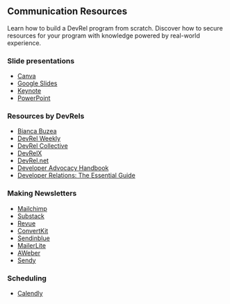 ## Communication Resources 

Learn how to build a DevRel program from scratch. Discover how to secure resources for your program with knowledge powered by real-world experience.

### Slide presentations

  - [Canva](https://www.canva.com/)
  - [Google Slides](https://www.google.com/slides/about/)
  - [Keynote](https://www.apple.com/keynote/)
  - [PowerPoint](https://www.microsoft.com/en-us/microsoft-365/powerpoint)


### Resources by DevRels
  - [Bianca Buzea](https://biancabuzea.com/)
  - [DevRel Weekly](https://devrelweekly.com/)
  - [DevRel Collective](https://devrelcollective.fun/)
  - [DevRelX](https://devrelx.com/)
  - [DevRel.net](https://devrel.net/)
  - [Developer Advocacy Handbook](https://developeradvocacy.com/)
  - [Developer Relations: The Essential Guide](https://developerrelations.com/)

### Making Newsletters

- [Mailchimp](https://mailchimp.com/)
- [Substack](https://substack.com/)
- [Revue](https://www.getrevue.co/)
- [ConvertKit](https://convertkit.com/)
- [Sendinblue](https://www.sendinblue.com/)
- [MailerLite](https://www.mailerlite.com/)
- [AWeber](https://www.aweber.com/)
- [Sendy](https://sendy.co/)

### Scheduling

- [Calendly](https://calendly.com/)

